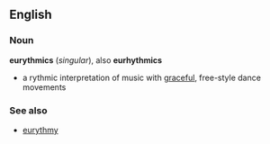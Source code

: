 == English ==
=== Noun ===
'''eurythmics''' (''singular''), also '''eurhythmics'''
* a rythmic interpretation of music with [[graceful]], free-style dance movements
=== See also ===
*[[eurythmy]]